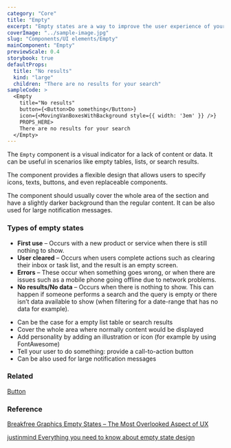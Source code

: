 ```yaml
---
category: "Core"
title: "Empty"
excerpt: "Empty states are a way to improve the user experience of your product, from onboarding to encouraging users to interact with your app."
coverImage: "../sample-image.jpg"
slug: "Components/UI elements/Empty"
mainComponent: "Empty"
previewScale: 0.4
storybook: true
defaultProps:
  title: "No results"
  kind: "large"
  children: "There are no results for your search"
sampleCode: >
  <Empty
    title="No results"
    button={<Button>Do something</Button>}
    icon={<MovingVanBoxesWithBackground style={{ width: '3em' }} />} 
    PROPS_HERE>
    There are no results for your search
  </Empty>
---
```


The `Empty` component is a visual indicator for a lack of content or data. It can be useful in scenarios like empty tables, lists, or search results.

The component provides a flexible design that allows users to specify icons, texts, buttons, and even replaceable components.

The component should usually cover the whole area of the section and have a slightly darker background than the regular content. It can be also used for large notification messages.

### Types of empty states

- **First use** – Occurs with a new product or service when there is still nothing to show.
- **User cleared** – Occurs when users complete actions such as clearing their inbox or task list, and the result is an empty screen.
- **Errors** – These occur when something goes wrong, or when there are issues such as a mobile phone going offline due to network problems.
- **No results/No data** – Occurs when there is nothing to show. This can happen if someone performs a search and the query is empty or there isn’t data available to show (when filtering for a date-range that has no data for example).

<DoUse>

- Can be the case for a empty list table or search results
- Cover the whole area where normally content would be displayed
- Add personality by adding an illustration or icon (for example by using FontAwesome)
- Tell your user to do something: provide a call-to-action button
- Can be also used for large notification messages

</DoUse>

### Related

[Button](?path=/docs/components-button--button-regular)

### Reference

[Breakfree Graphics Empty States – The Most Overlooked Aspect of UX](https://www.breakfreegraphics.com/design-blog/empty-states-the-most-overlooked-aspect-of-ux/)

[justinmind Everything you need to know about empty state design](https://www.justinmind.com/blog/everything-you-need-to-know-about-empty-state-design/)
